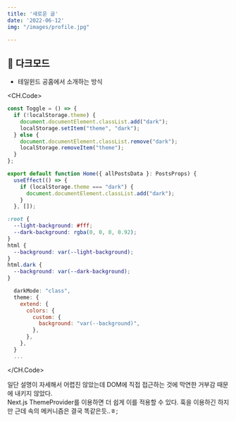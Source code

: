 ```yaml
---
title: '새로운 글'
date: '2022-06-12'
img: "/images/profile.jpg"

---
```


## 🌙 **다크모드**
- 테일윈드 공홈에서 소개하는 방식

<CH.Code>
```js navbar.tsx
const Toggle = () => {
  if (!localStorage.theme) {
    document.documentElement.classList.add("dark");
    localStorage.setItem("theme", "dark");
  } else {
    document.documentElement.classList.remove("dark");
    localStorage.removeItem("theme");
  }
};
```
```js index.tsx
export default function Home({ allPostsData }: PostsProps) {
  useEffect(() => {
    if (localStorage.theme === "dark") {
      document.documentElement.classList.add("dark");
    }
  }, []);
```
```css global.css
:root {
  --light-background: #fff;
  --dark-background: rgba(0, 0, 0, 0.92);
}
html {
  --background: var(--light-background);
}
html.dark {
  --background: var(--dark-background);
}
```
```js tailwind.config.js
  darkMode: "class",
  theme: {
    extend: {
      colors: {
        custom: {
          background: "var(--background)",
        },
      },
    },
  }
  ...
```
</CH.Code>

일단 설명이 자세해서 어렵진 않았는데
DOM에 직접 접근하는 것에 막연한 거부감 때문에 내키지 않았다.  
Next.js ThemeProvider를 이용하면 더 쉽게 이를 적용할 수 있다.
훅을 이용하긴 하지만 근데 속의 메커니즘은 결국 똑같은듯..ㅎ;

